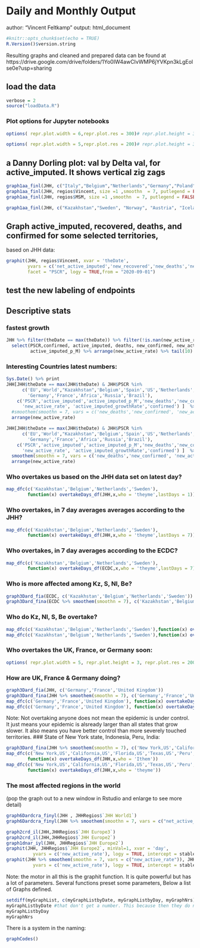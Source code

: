 # Daily and Monthly Output
author: "Vincent Feltkamp"
output: html_document

```r
#knitr::opts_chunk$set(echo = TRUE)
R.Version()$version.string
```
Resulting graphs and cleaned and prepared data can be found at 
https://drive.google.com/drive/folders/1Yo0IW4awCIvWMP6jYVKpn3kLgEolse0e?usp=sharing


## load the data
```r
verbose = 2
source("loadData.R")
```
###  Plot options for Jupyter notebooks
```r
options( repr.plot.width = 6,repr.plot.res = 300)# repr.plot.height = 3)#, repr.plot.res = 200)
```
```r
options( repr.plot.width = 5,repr.plot.res = 200)# repr.plot.height = 3)#, repr.plot.res = 200)
```
## a Danny Dorling plot: val by Delta val, for active_imputed. It shows vertical zig zags
```r
graph1aa_finl(JHH, c("Italy","Belgium","Netherlands","Germany","Poland","Ukraine", "Russia","Spain","Portugal"), size =1 ,smoothn  = 7, putlegend = FALSE, savename = " Spain to Portugal 20201102")
graph1aa_finl(JHH, regios$Vincent, size =1 ,smoothn  = 7, putlegend = FALSE)
graph1aa_finl(JHH, regios$MSM, size =1 ,smoothn  = 7, putlegend = FALSE)

graph1aa_finl(JHH, c("Kazakhstan","Sweden", "Norway", "Austria", "Iceland","Ireland",'Israel', "Iran"), smoothn  = 7, putlegend = FALSE)
```
## Graph active_imputed, recovered, deaths, and confirmed for some selected territories, 
based on JHH data:
```r
graphit(JHH, regios$Vincent, xvar = 'theDate', 
        yvars = c('net_active_imputed','new_recovered','new_deaths','new_confirmed'), smoothn = 7,
        facet = "PSCR", logy = TRUE,from = "2020-09-01")

```
## test the new labeling of endpoints

## Descriptive stats
### fastest growth
```r
JHH %>% filter(theDate == max(theDate)) %>% filter(!is.nan(new_active_rate)) %>%
  select(PSCR,confirmed, active_imputed, deaths, new_confirmed, new_active_rate, active_imputed_growthRate, 
         active_imputed_p_M) %>% arrange(new_active_rate) %>% tail(10)
```
### Interesting Countries latest numbers: 
```r
Sys.Date() %>% print
JHH[JHH$theDate == max(JHH$theDate) & JHH$PSCR %in% 
      c('EU','World',"Kazakhstan",'Belgium','Spain','US','Netherlands','Europe',
        'Germany','France','Africa','Russia','Brazil'),
    c('PSCR','active_imputed','active_imputed_p_M','new_deaths','new_confirmed',
      'new_active_rate', 'active_imputed_growthRate','confirmed') ]  %>%
  #smoothem(smoothn = 7, vars = c('new_deaths','new_confirmed', 'new_active_rate', 'active_imputed_growthRate')) %>%
  arrange(new_active_rate)

JHH[JHH$theDate == max(JHH$theDate) & JHH$PSCR %in% 
      c('EU','World',"Kazakhstan",'Belgium','Spain','US','Netherlands','Europe',
        'Germany','France','Africa','Russia','Brazil'),
    c('PSCR','active_imputed','active_imputed_p_M','new_deaths','new_confirmed',
      'new_active_rate', 'active_imputed_growthRate','confirmed') ]  %>%
  smoothem(smoothn = 7, vars = c('new_deaths','new_confirmed', 'new_active_rate', 'active_imputed_growthRate')) %>%
  arrange(new_active_rate)
```
### Who overtakes us based on the JHH data set on latest day? 
```r
map_dfc(c('Kazakhstan','Belgium','Netherlands','Sweden'),
        function(x) overtakeDays_df(JHH,x,who = 'theyme',lastDays = 1))
```
### Who overtakes, in 7 day averages averages according to the JHH? 
```r
map_dfc(c('Kazakhstan','Belgium','Netherlands','Sweden'),
        function(x) overtakeDays_df(JHH,x,who = 'theyme',lastDays = 7))
```

### Who overtakes, in 7 day averages according to the ECDC? 
```r
map_dfc(c('Kazakhstan','Belgium','Netherlands','Sweden'), 
        function(x) overtakeDays_df(ECDC,x,who = 'theyme',lastDays = 7))
```
### Who is more affected among Kz, S, Nl, Be? 
```r
graph3Dard_fia(ECDC, c('Kazakhstan','Belgium','Netherlands','Sweden'))
graph3Dard_fina(ECDC %>% smoothem(smoothn = 7), c('Kazakhstan','Belgium','Netherlands','Sweden'))
```
### Who do Kz, Nl, S, Be overtake?
```r
map_dfc(c('Kazakhstan','Belgium','Netherlands','Sweden'),function(x) overtakeDays_df(JHH,x,who = 'Ithem',lastDays = 7))
map_dfc(c('Kazakhstan','Belgium','Netherlands','Sweden'),function(x) overtakeDays_df(ECDC,x,who = 'Ithem',lastDays = 7))
```
### Who overtakes the UK, France, or Germany soon: 
```r
options( repr.plot.width = 5, repr.plot.height = 3, repr.plot.res = 200)# repr.plot.height = 3)#, repr.plot.res = 200)
```

### How are UK, France & Germany doing? 
```r
graph3Dard_fia(JHH, c('Germany','France','United Kingdom'))
graph3Dard_fina(JHH %>% smoothem(smoothn = 7), c('Germany','France','United Kingdom'))
map_dfc(c('Germany','France','United Kingdom'), function(x) overtakeDays_df(JHH,x,who = "theyme", lastDays = 7))
map_dfc(c('Germany','France','United Kingdom'), function(x) overtakeDays_df(JHH,x,who = "Ithem", lastDays = 7))
```
Note: Not overtaking anyone does not mean the epidemic is under control. It just means your epidemic is alsready larger than all states that grow slower. It also means you have better control than more severely touched territories. 
### State of New York state, Indonesia, Peru, India: 
```r
graph3Dard_fina(JHH %>% smoothem(smoothn = 7), c('New York,US','California,US','Florida,US','Texas,US','Peru',"Arizona,US"))
map_dfc(c('New York,US','California,US','Florida,US','Texas,US','Peru',"Arizona,US"),
        function(x) overtakeDays_df(JHH,x,who = 'Ithem'))
map_dfc(c('New York,US','California,US','Florida,US','Texas,US','Peru',"Arizona,US"),
        function(x) overtakeDays_df(JHH,x,who = 'theyme'))
```
### The most affected regions in the world 
(pop the graph out to a new window in Rstudio and enlarge to see more detail)
```r
graph6Dardcra_finyl(JHH , JHHRegios$`JHH World1`)
graph6Dardcra_finyl(JHH %>% smoothem(smoothn = 7, vars = c("net_active_imputed","net_active", "new_deaths")), JHHRegios$`JHH World1`)

```
```r
graph2crd_il(JHH,JHHRegios$`JHH Europe3`)
graph2crd_il(JHH,JHHRegios$`JHH Europe2`)
graph1dnar_iyl(JHH, JHHRegios$`JHH Europe2`)
graphit(JHH, JHHRegios$`JHH Europe2`, minVal=1, xvar = 'day', 
          yvars = c('new_active_rate'), logy = TRUE, intercept = stableRate) 
graphit(JHH %>% smoothem(smoothn = 7, vars = c("new_active_rate")), JHHRegios$`JHH Europe2`, minVal=1, xvar = 'day', 
          yvars = c('new_active_rate'), logy = TRUE, intercept = stableRate) 

```
Note: the motor in all this is the graphit function. It is quite powerful but has a lot of parameters. Several functions preset some parameters, Below a list of Graphs defined. 
```r
setdiff(myGraphList, c(myGraphListbyDate, myGraphListbyDay, myGraphNrs))
myGraphListbyDate #that don't get a number. This because then they do not get executed every day
myGraphListbyDay 
myGraphNrs
```
There is a system in the naming: 
```r
graphCodes()
```
